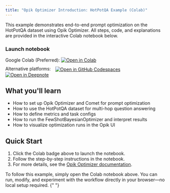 ```yaml
---
title: "Opik Optimizer Introduction: HotPotQA Example (Colab)"
---
```


<Info>
  This example demonstrates end-to-end prompt optimization on the HotPotQA dataset using Opik Optimizer. All steps,
  code, and explanations are provided in the interactive Colab notebook below.
</Info>

### Launch notebook

<div style={{ display: "flex", alignItems: "center", gap: "0.5em" }}>
  <span>Google Colab (Preferred):</span>
  <a
    className="no-external-icon"
    href="https://colab.research.google.com/github/comet-ml/opik/blob/main/sdks/opik_optimizer/notebooks/OpikOptimizerIntro.ipynb"
    target="_blank"
    rel="noopener noreferrer"
  >
    <img
      src="https://colab.research.google.com/assets/colab-badge.svg"
      alt="Open in Colab"
      style={{ verticalAlign: "middle" }}
    />
  </a>
</div>

<div style="margin-top: 10px; margin-bottom: 20px;">
  <span style="margin-right: 10px;">Alternative platforms:</span>
  <a
    href="https://github.com/codespaces/new?repo=comet-ml/opik&ref=main&machine=basicLinux32gb&devcontainer_path=.devcontainer%2Fopik_optimizer%2Fdevcontainer.json&location=EastUs"
    target="_blank"
    rel="noopener noreferrer"
    style="margin-right: 10px;"
  >
    <img
      src="https://github.com/codespaces/badge.svg"
      alt="Open in GitHub Codespaces"
      style="vertical-align: middle;"
    />
  </a>
  <a
    href="https://deepnote.com/launch?url=https://github.com/comet-ml/opik/blob/main/sdks/opik_optimizer/notebooks/OpikOptimizerIntro.ipynb"
    target="_blank"
    rel="noopener noreferrer"
  >
    <img
      src="https://deepnote.com/buttons/launch-in-deepnote.svg"
      alt="Open in Deepnote"
      style="vertical-align: middle;"
    />
  </a>
</div>

## What you'll learn

- How to set up Opik Optimizer and Comet for prompt optimization
- How to use the HotPotQA dataset for multi-hop question answering
- How to define metrics and task configs
- How to run the FewShotBayesianOptimizer and interpret results
- How to visualize optimization runs in the Opik UI

## Quick Start

1. Click the Colab badge above to launch the notebook.
2. Follow the step-by-step instructions in the notebook.
3. For more details, see the [Opik Optimizer documentation](/agent_optimization/overview).

<Note>
  To follow this example, simply open the Colab notebook above. You can run, modify, and experiment with the workflow
  directly in your browser—no local setup required.
</Note>{" "}

